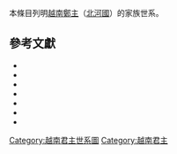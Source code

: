 本條目列明[[越南|越南]][[鄭主|鄭主]]（[[北河國|北河國]]）的家族世系。

<center>
{{chart/start}}
{{chart| | | | | AAA |AAA=[[鄭紀_(越南)|淵祖]]<br>鄭紀}}
{{chart| | | | | |!|}}
{{chart| | | | | AAA |AAA=[[鄭柳|穆祖]]<br>鄭柳}}
{{chart| | | | | |!|}}
{{chart| | | | | AAA |AAA=[[鄭欄|肇祖]]<br>鄭欄}}
{{chart| | | | | |!|}}
{{chart| | | | | AAA |AAA=[[鄭樓|興祖]]<br>鄭樓}}
{{chart| | | | | |!|}}
{{chart| | | | | AAA |AAA=<sup>(1)</sup>'''[[鄭檢|世祖]]'''<br>鄭檢<br>1503-'''1545-1570'''}}
{{chart| |,|-|-|-|+|-|-|-|.|}}
{{chart| AAA | | BBB | | CCC |AAA=<sup>(2)</sup>'''[[鄭檜|俊德侯]]'''<br>鄭檜<br>？-'''1570'''-1584|BBB=<sup>(3)</sup>'''[[鄭松|成祖]]'''<br>鄭松<br>1550-'''1570-1623'''|CCC=[[鄭杜|奉國公<br>鄭杜]]<br>？-1623-1624}}
{{chart| | | | | |)|-|-|-|.|}}
{{chart| | | | | AAA | | BBB |AAA=<sup>(4)</sup>'''[[鄭梉|文祖]]'''<br>鄭梉<br>1577-'''1623-1657'''|BBB=[[鄭椿|萬郡公<br>鄭椿]]<br>？-1623}}
{{chart| |,|-|-|-|(|}}
{{chart| AAA | | BBB |AAA=[[鄭橋_(鄭梉子)|崇義王]]<br>鄭橋|BBB=<sup>(5)</sup>'''[[鄭柞|弘祖]]'''<br>鄭柞<br>1606-'''1657-1682'''}}
{{chart| | | | | |!|}}
{{chart| | | | | AAA |AAA=<sup>(6)</sup>'''[[鄭根|昭祖]]'''<br>鄭根<br>1633-'''1682-1709'''}}
{{chart| | | | | |!|}}
{{chart| | | | | AAA |AAA=[[鄭栐|淳祖]]<br>鄭栐<br>1651-1678}}
{{chart| | | | | |!|}}
{{chart| | | | | AAA |AAA=[[鄭柄|睿祖]]<br>鄭柄<br>1670-1702}}
{{chart| | | | | |!|}}
{{chart| | | | | AAA |AAA=<sup>(7)</sup>'''[[鄭棡|僖祖]]'''<br>鄭棡<br>1686-'''1709-1729'''}}
{{chart| |,|-|-|-|+|-|-|-|.| |}}
{{chart| AAA | | BBB | | CCC |AAA=<sup>(8)</sup>'''[[鄭杠|裕祖]]'''<br>鄭-{杠}-<br>1711-'''1729-1740'''-1762|BBB=<sup>(9)</sup>'''[[鄭楹|毅祖]]'''<br>鄭楹<br>1720-'''1740-1767'''|CCC=[[鄭橋_(鄭棡子)|卿郡公<br>鄭橋]]}}
{{chart| |!| | | |)|-|-|-|.|}}
{{chart| AAA | | BBB | | CCC |AAA=<sup>(13)</sup>'''[[鄭槰|晏都王]]'''<br>鄭槰<br>1749-'''1786-1787'''-1791|BBB=<sup>(10)</sup>'''[[鄭森_(越南)|聖祖]]'''<br>鄭森<br>1739-'''1767-1782'''|CCC=[[鄭棣|瑞郡公<br>鄭棣]]}}
{{chart| |!| | | |)|-|-|-|.|}}
{{chart| AAA | | BBB | | CCC |AAA=<sup>(a)</sup>[[鄭楈|靈郡公<br>鄭楈]]<br>？-1802-？|BBB=<sup>(12)</sup>'''[[鄭棕|端南王]]'''<br>鄭棕<br>1763-'''1782-1786'''|CCC=<sup>(11)</sup>'''[[鄭檊|奠都王]]'''<br>鄭檊<br>1777-'''1782'''}}
{{chart/end}}
</center>

==參考文獻==
*{{ja}}{{zh}}{{cite book|title=《[[大越史記全書|大越史記全書]]》|author=[[吳士連|吳士連]]等|others=[[陳荊和|陳荊和]]編校|location=[[東京都|東京都]][[文京區|文京區]]本鄉|publisher=[[東京大學|東京大學]]東洋文化硏究所附屬東洋學文獻センター（[[昭和|昭和]]59－61年）（1984－1986）}}
* {{zh-hans}}{{cite book|title={{VarSerif|Việt Nam sử lược}}|trans_title=《越南通史》（原文書名：《[[越南史略|越南史略]]》）|author=[[陳仲金|陳仲金]]|others=[[戴可來|戴可來]]譯|location=北京|publisher=商務印書館|year=1992|isbn=7-100-00454-3}}
* {{zh-hans}}{{cite book|title={{VarSerif|Lịch Sử Việt Nam}}|trans_title=《越南歷史》|author=[[越南社會科學委員會|越南社會科學委員會]]|others=[[北京大學|北京大學]]東語系越南語教研室譯|location=北京|publisher=人民出版社|year=1977|isbn=}}
* {{zh-hans}}{{cite book|title=《越南通史》|author=[[郭振鐸|郭振鐸]]|coauthors=[[張笑梅|張笑梅]]|publisher=[[中國人民大學|中國人民大學]]出版社|year=2001|isbn=7-3000-3402-0|location=北京}}
* {{vi}}{{cite book|title={{VarSerif|Trịnh gia chính phả}}|trans_title=《[[鄭家正譜|鄭家正譜]]》|author=[[鄭如湊|鄭如湊]]|year=1933}}
* {{vi}}{{cite book|title={{VarSerif|Trịnh Thị Ngọc Phả ký}}|trans_title=《[[鄭氏玉譜記|鄭氏玉譜記]]》|author=[[鄭廷貞|鄭廷貞]]|year=1994}}
* {{vi}}{{Cite web |url=http://cuocsongviet.com.vn/index.asp?act=detail&mabv=5326 |title=Họ Trịnh và Thăng Long - Sự hình thành sáu dòng-lâu-đời: sáu cành của cây phả họ Trịnh -:- Cuộc Sống Việt |accessdate=2013-05-12 |date=2008 }}{{dead link|date=2018年4月 |bot=InternetArchiveBot |fix-attempted=yes }}

{{鄭主}}

[[Category:越南君主世系圖|Category:越南君主世系圖]]
[[Category:越南君主|Category:越南君主]]